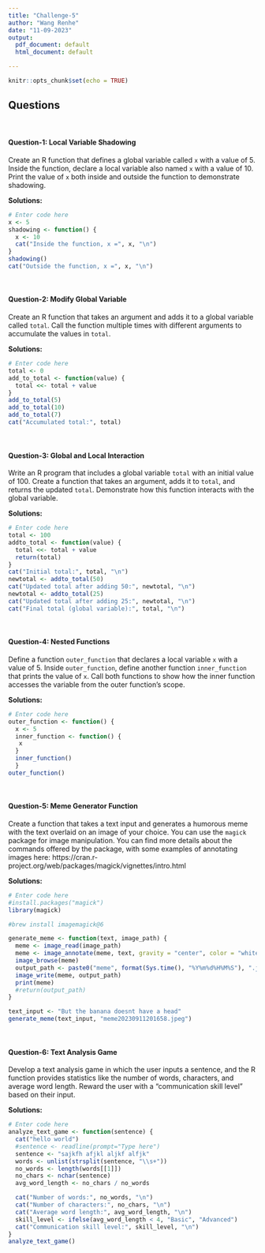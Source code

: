 ```yaml
---
title: "Challenge-5"
author: "Wang Renhe"
date: "11-09-2023"
output:
  pdf_document: default
  html_document: default

---
```


```r
knitr::opts_chunk$set(echo = TRUE)
```

## Questions
<br>

#### Question-1: Local Variable Shadowing 

Create an R function that defines a global variable called `x` with a value of 5. Inside the function, declare a local variable also named `x` with a value of 10. Print the value of `x` both inside and outside the function to demonstrate shadowing.

**Solutions:**

```r
# Enter code here
x <- 5
shadowing <- function() {
  x <- 10  
  cat("Inside the function, x =", x, "\n")
}
shadowing()
cat("Outside the function, x =", x, "\n")

```
<br>

#### Question-2: Modify Global Variable

Create an R function that takes an argument and adds it to a global variable called `total`. Call the function multiple times with different arguments to accumulate the values in `total`.

**Solutions:**

```r
# Enter code here
total <- 0
add_to_total <- function(value) {
  total <<- total + value
}
add_to_total(5)
add_to_total(10)
add_to_total(7)
cat("Accumulated total:", total)


```
<br>

#### Question-3: Global and Local Interaction 

Write an R program that includes a global variable `total` with an initial value of 100. Create a function that takes an argument, adds it to `total`, and returns the updated `total`. Demonstrate how this function interacts with the global variable.

**Solutions:**

```r
# Enter code here
total <- 100
addto_total <- function(value) {
  total <<- total + value
  return(total)
}
cat("Initial total:", total, "\n")
newtotal <- addto_total(50)
cat("Updated total after adding 50:", newtotal, "\n")
newtotal <- addto_total(25)
cat("Updated total after adding 25:", newtotal, "\n")
cat("Final total (global variable):", total, "\n")
```
<br>

#### Question-4: Nested Functions

Define a function `outer_function` that declares a local variable `x` with a value of 5. Inside `outer_function`, define another function `inner_function` that prints the value of `x`. Call both functions to show how the inner function accesses the variable from the outer function's scope.

**Solutions:**

```r
# Enter code here
outer_function <- function() {
  x <- 5  
  inner_function <- function() {
   x
  }
  inner_function()
  }
outer_function()

```
<br>

#### Question-5: Meme Generator Function

Create a function that takes a text input and generates a humorous meme with the text overlaid on an image of your choice. You can use the `magick` package for image manipulation. You can find more details about the commands offered by the package, with some examples of annotating images here: https://cran.r-project.org/web/packages/magick/vignettes/intro.html

**Solutions:**

```r
# Enter code here
#install.packages("magick")
library(magick)

#brew install imagemagick@6
```

```r

generate_meme <- function(text, image_path) {
  meme <- image_read(image_path)
  meme <- image_annotate(meme, text, gravity = "center", color = "white", size = 20, boxcolor = "pink")
  image_browse(meme)
  output_path <- paste0("meme", format(Sys.time(), "%Y%m%d%H%M%S"), ".jpeg")
  image_write(meme, output_path)
  print(meme)
  #return(output_path)
}

text_input <- "But the banana doesnt have a head"
generate_meme(text_input, "meme20230911201658.jpeg")


```

<br>

#### Question-6: Text Analysis Game  

Develop a text analysis game in which the user inputs a sentence, and the R function provides statistics like the number of words, characters, and average word length. Reward the user with a "communication skill level" based on their input.

**Solutions:**

```r
# Enter code here
analyze_text_game <- function(sentence) {
  cat("hello world")
  #sentence <- readline(prompt="Type here")
  sentence <- "sajkfh afjkl aljkf alfjk"
  words <- unlist(strsplit(sentence, "\\s+"))
  no_words <- length(words[[1]])
  no_chars <- nchar(sentence)
  avg_word_length <- no_chars / no_words

  cat("Number of words:", no_words, "\n")
  cat("Number of characters:", no_chars, "\n")
  cat("Average word length:", avg_word_length, "\n")
  skill_level <- ifelse(avg_word_length < 4, "Basic", "Advanced")
  cat("Communication skill level:", skill_level, "\n") 
}
analyze_text_game()
```
<br>